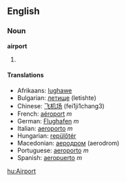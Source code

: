 ==English==
===Noun===
'''airport'''

#

====Translations====
*Afrikaans: [[lughawe]]
*Bulgarian: [[летище]] (letishte)
*Chinese: [[飞机场]] (fei1ji1chang3)
*French: [[aéroport]] ''m''
*German: [[Flughafen]] ''m''
*Italian: [[aeroporto]] ''m''
*Hungarian: [[:hu:repülőtér|repülőtér]]
*Macedonian: [[аеродром]] (aerodrom)
*Portuguese: [[aeroporto]] ''m''
*Spanish: [[aeropuerto]] ''m''

{{stub}}

[[hu:Airport]]